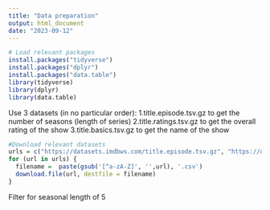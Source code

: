 ```yaml
---
title: "Data preparation"
output: html_document
date: "2023-09-12"
---
```

```r
# Load relevant packages
install.packages("tidyverse")
install.packages("dplyr")
install.packages("data.table")
library(tidyverse)
library(dplyr)
library(data.table)
```

Use 3 datasets (in no particular order): 
1.title.episode.tsv.gz to get the number of seasons (length of series)
2.title.ratings.tsv.gz to get the overall rating of the show
3.title.basics.tsv.gz to get the name of the show

```r
#Download relevant datasets
urls = c("https://datasets.imdbws.com/title.episode.tsv.gz", "https://datasets.imdbws.com/title.ratings.tsv.gz", "https://datasets.imdbws.com/title.basics.tsv.gz")
for (url in urls) {
  filename =  paste(gsub('[^a-zA-Z]', '',url), '.csv')
  download.file(url, destfile = filename)
}

```

Filter for seasonal length of 5
```r



```